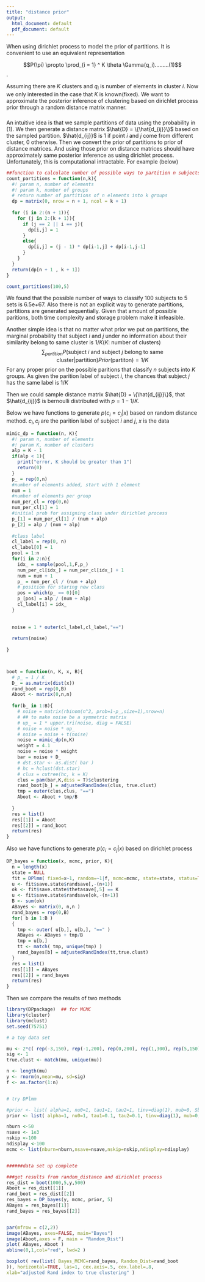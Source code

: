 ```yaml
---
title: "distance prior"
output:
  html_document: default
  pdf_document: default
---
```


When using dirichlet process to model the prior of partitions. It is convenient to use an equivalent representation

$$P(\pi) \propto \prod_{i = 1} ^ K \theta \Gamma(q_i).........(1)$$. 

Assuming there are $K$ clusters and $q_i$ is number of elements in cluster $i$. 
Now we only interested in the case that $K$ is known(fixed). We want to approximate the posterior inference of clustering based on dirichlet process prior through a random distance matrix manner. 

###
An intuitive idea is that we sample partitions of data using the probability in (1).
We then generate a distance matrix $\hat{D} = \{\hat{d_{ij}}\}$ based on the sampled partition. $\hat{d_{ij}}$ is 1 if point $i$ and $j$ come from different cluster, 0 otherwise. Then we convert the prior of partitions to prior of distance matrices. And using those prior on distance matrices should have approximately same posterior inference as using dirichlet process. Unfortunately, this is computational intractable. For example (below)

```r
##function to calculate number of possible ways to partition n subjects to k groups
count_partitions = function(n,k){
  #! param n, number of elements
  #! param k, number of groups
  # return number of partitions of n elements into k groups
  dp = matrix(0, nrow = n + 1, ncol = k + 1)
  
  for (i in 2:(n + 1)){
    for (j in 2:(k + 1)){
      if (j == 2 || i == j){
        dp[i,j] = 1
      }
      else{
        dp[i,j] = (j - 1) * dp[i-1,j] + dp[i-1,j-1]
      }
    }
  }
  return(dp[n + 1 , k + 1])
}

count_partitions(100,5)
```
We found that the possible number of ways to classify 100 subjects to 5 sets is 6.5e+67. Also there is not an explicit way to generate partitions, partitions are generated sequentially. Given that amount of possible paritions, both time complexity and storage problem make it infeasible. 

Another simple idea is that no matter what prior we put on partitions, the marginal probability that subject $i$ and $j$ under no information about their similarity belong to same cluster is $1/K$($K$: number of clusters)
$$\sum_{partition} P(\text{subject }i \text{ and subject }j \text{ belong to same cluster} | \text{partition})Prior(\text{partiton}) = 1 / K$$
For any proper prior on the possible paritions that classify $n$ subjects into $K$ groups. As given the parition label of subject $i$, the chances that subject $j$ has the same label is $1 / K$

Then we could sample distance matrix $\hat{D} = \{\hat{d_{ij}}\}$, that $\hat{d_{ij}}$
is bernoulli distributed with $p = 1 - 1/K$. 

Below we have functions to generate $p(c_i = c_j | x)$ based on random distance method. $c_i, c_j$ are the parition label of subject $i$ and $j$, $x$ is the data
```r
mimic_dp = function(n, K){
  #! param n, number of elements
  #! param K, number of clusters
  alp = K - 1
  if(alp < 1){
    print("error, K should be greater than 1")
    return(0)
  }
  p_ = rep(0,n)
  #number of elements added, start with 1 element
  num = 1
  #number of elements per group
  num_per_cl = rep(0,n)
  num_per_cl[1] = 1
  #initial prob for assigning class under dirichlet process
  p_[1] = num_per_cl[1] / (num + alp)
  p_[2] = alp / (num + alp)
  
  #class label
  cl_label = rep(0, n)
  cl_label[0] = 1
  pool = 1:n
  for(i in 2:n){
    idx_ = sample(pool,1,F,p_)
    num_per_cl[idx_] = num_per_cl[idx_] + 1
    num = num + 1
    p_ = num_per_cl / (num + alp)
    # position for staring new class
    pos = which(p_ == 0)[0]
    p_[pos] = alp / (num + alp)
    cl_label[i] = idx_
  }
  
  
  noise = 1 * outer(cl_label,cl_label,"==")
  
  return(noise)
  
}



boot = function(n, K, x, B){
  # p_ = 1 / K
  D_ = as.matrix(dist(x))
  rand_boot = rep(0,B)
  Aboot <- matrix(0,n,n)
  
  for(b_ in 1:B){
    # noise = matrix(rbinom(n^2, prob=1-p_,size=1),nrow=n)
    # ## to make noise be a symmetric matrix
    # up_ = 1 * upper.tri(noise, diag = FALSE)
    # noise = noise * up_
    # noise = noise + t(noise)
    noise = mimic_dp(n,K)
    weight = 4.1
    noise = noise * weight
    bar = noise + D_
    # dst.star <- as.dist( bar )
    # hc = hclust(dst.star)
    # clus = cutree(hc, k = K)
    clus = pam(bar,K,diss = T)$clustering
    rand_boot[b_] = adjustedRandIndex(clus, true.clust)
    tmp = outer(clus,clus, "==")
    Aboot <- Aboot + tmp/B
    
  }
  res = list()
  res[[1]] = Aboot
  res[[2]] = rand_boot
  return(res)
}
```


Also we have functions to generate $p(c_i = c_j | x)$ based on dirichlet process

```r
DP_bayes = function(x, mcmc, prior, K){
  n = length(x)
  state = NULL
  fit = DPlmm( fixed=x~1, random=~1|f, mcmc=mcmc, state=state, status=TRUE, prior=prior )
  u <- fit$save.state$randsave[,-(n+1)]
  ok <- fit$save.state$thetasave[,5] == K
  u <- fit$save.state$randsave[ok,-(n+1)]
  B <- sum(ok)
  ABayes <- matrix(0, n,n )
  rand_bayes = rep(0,B)
  for( b in 1:B )
  {
    tmp <- outer( u[b,], u[b,], "==" )
    ABayes <- ABayes + tmp/B
    tmp = u[b,]
    tt <- match( tmp, unique(tmp) )
    rand_bayes[b] = adjustedRandIndex(tt,true.clust)
  }
  res = list()
  res[[1]] = ABayes
  res[[2]] = rand_bayes
  return(res)
}
```

Then we compare the results of two methods
```r
library(DPpackage)  ## for MCMC
library(cluster)
library(mclust)
set.seed(75751)

# a toy data set

mu <- 2*c( rep(-3,150), rep(-1,200), rep(0,200), rep(1,300), rep(5,150) ) 
sig <- 1
true.clust <- match(mu, unique(mu))

n <- length(mu)
y <- rnorm(n,mean=mu, sd=sig)
f <- as.factor(1:n)


# try DPlmm

#prior <- list( alpha=1, nu0=1, tau1=1, tau2=1, tinv=diag(1), mub=0, Sb=diag(1) )
prior <- list( alpha=1, nu0=1, tau1=0.1, tau2=0.1, tinv=diag(1), mub=0, Sb=diag(1) )

nburn <-50
nsave <- 1e3
nskip <-100
ndisplay <-100
mcmc <- list(nburn=nburn,nsave=nsave,nskip=nskip,ndisplay=ndisplay)


######data set up complete

###get results from random_distance and dirichlet process
res_dist = boot(1000,5,y,500)
Aboot = res_dist[[1]]
rand_boot = res_dist[[2]]
res_bayes = DP_bayes(y, mcmc, prior, 5)
ABayes = res_bayes[[1]]
rand_bayes = res_bayes[[2]]


par(mfrow = c(2,2))
image(ABayes, axes=FALSE, main="Bayes")
image(Aboot,axes = F, main = "Random_Dist")
plot( ABayes, Aboot )
abline(0,1,col="red", lwd=2 )

boxplot( rev(list( Bayes_MCMC=rand_bayes, Random_Dist=rand_boot 
)), horizontal=TRUE, las=1, cex.axis=.5, cex.label=.8,
xlab="adjusted Rand index to true clustering" )

```



